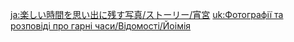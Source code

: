 {{TPRGT Story
|character          = Yoimiya
|date               = 2022-06-21
|zh                 = 
;今天是宵宫的生日哦，我们快去为她庆祝吧！
:'''宵宫：'''晚上好啊，你们来得正好，现在是最合适观赏烟花的时间！
:'''派蒙：'''宵宫&mdash;&mdash;！
:'''宵宫：'''嗯？什么什么？
:'''派蒙：'''今天是你的生日！我们想对你说&mdash;&mdash;
|dialogue_review_zh = 宵宫，今天是你的生日！我们想对你说&mdash;&mdash;
|en                 =
;Today is [[Yoimiya]]'s birthday, let's go and celebrate with her!
:'''Yoimiya:''' Good evening, you guys are here just on time! It's the perfect time to watch fireworks!
:'''Paimon:''' Yoimiya&mdash;!
:'''Yoimiya:''' Hmm? What is it?
:'''Paimon:''' It's your birthday today! And we want to say&mdash;
|dialogue_review_en = Yoimiya, it's your birthday today! And we want to say&mdash;
}}

<!-- interwikis -->
[[ja:楽しい時間を思い出に残す写真/ストーリー/宵宮]]
[[uk:Фотографії та розповіді про гарні часи/Відомості/Йоімія]]
